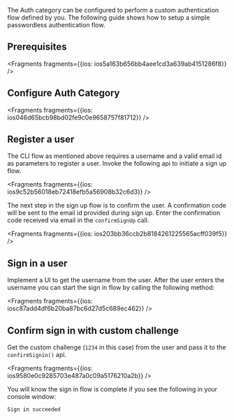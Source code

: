 The Auth category can be configured to perform a custom authentication flow defined by you. The following guide shows how to setup a simple passwordless authentication flow.

## Prerequisites




<Fragments fragments={{ios: ios5a163b656bb4aee1cd3a639ab4151286f8}} />

## Configure Auth Category




<Fragments fragments={{ios: ios046d65bcb98bd02fe9c0e9658757f81712}} />

## Register a user

The CLI flow as mentioned above requires a username and a valid email id as parameters to register a user. Invoke the following api to initiate a sign up flow.




<Fragments fragments={{ios: ios9c52b56018eb72418efb5a56908b32c6d3}} />

The next step in the sign up flow is to confirm the user. A confirmation code will be sent to the email id provided during sign up. Enter the confirmation code received via email in the `confirmSignUp` call.




<Fragments fragments={{ios: ios203bb36ccb2b8184261225565acff039f5}} />

## Sign in a user

Implement a UI to get the username from the user. After the user enters the username you can start the sign in flow by calling the following method:




<Fragments fragments={{ios: iosc87add4df6b20ba87bc6d27d5c689ec462}} />

## Confirm sign in with custom challenge

Get the custom challenge (`1234` in this case) from the user and pass it to the `confirmSignin()` api. 




<Fragments fragments={{ios: ios9580e0c9285703e487a0c09a5176210a2b}} />

You will know the sign in flow is complete if you see the following in your console window:

```console
Sign in succeeded
```
